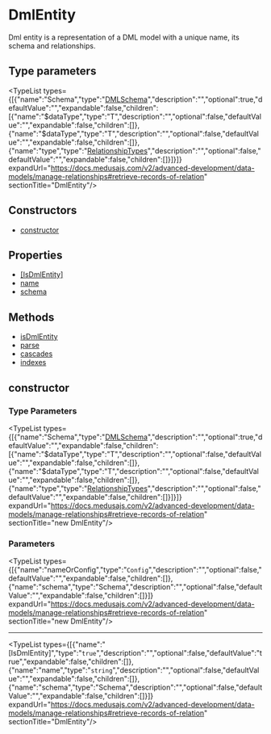 
# DmlEntity

Dml entity is a representation of a DML model with a unique
name, its schema and relationships.

## Type parameters

<TypeList types={[{"name":"Schema","type":"[DMLSchema](../../../../types/DmlTypes/types/types.DmlTypes.DMLSchema/page.mdx)","description":"","optional":true,"defaultValue":"","expandable":false,"children":[{"name":"$dataType","type":"T","description":"","optional":false,"defaultValue":"","expandable":false,"children":[]},{"name":"$dataType","type":"T","description":"","optional":false,"defaultValue":"","expandable":false,"children":[]},{"name":"type","type":"[RelationshipTypes](../../../../types/DmlTypes/types/types.DmlTypes.RelationshipTypes/page.mdx)","description":"","optional":false,"defaultValue":"","expandable":false,"children":[]}]}]} expandUrl="https://docs.medusajs.com/v2/advanced-development/data-models/manage-relationships#retrieve-records-of-relation" sectionTitle="DmlEntity"/>

## Constructors

- [constructor](page.mdx#constructor)

## Properties

- [[IsDmlEntity]](page.mdx#[isdmlentity])
- [name](page.mdx#name)
- [schema](page.mdx#schema)

## Methods

- [isDmlEntity](../../DmlEntity/methods/dml.entity.DmlEntity.isDmlEntity/page.mdx)
- [parse](../../DmlEntity/methods/dml.entity.DmlEntity.parse/page.mdx)
- [cascades](../../../Model_Methods/methods/dml.Model_Methods.cascades/page.mdx)
- [indexes](../../../Model_Methods/methods/dml.Model_Methods.indexes/page.mdx)

## constructor

### Type Parameters

<TypeList types={[{"name":"Schema","type":"[DMLSchema](../../../../types/DmlTypes/types/types.DmlTypes.DMLSchema/page.mdx)","description":"","optional":true,"defaultValue":"","expandable":false,"children":[{"name":"$dataType","type":"T","description":"","optional":false,"defaultValue":"","expandable":false,"children":[]},{"name":"$dataType","type":"T","description":"","optional":false,"defaultValue":"","expandable":false,"children":[]},{"name":"type","type":"[RelationshipTypes](../../../../types/DmlTypes/types/types.DmlTypes.RelationshipTypes/page.mdx)","description":"","optional":false,"defaultValue":"","expandable":false,"children":[]}]}]} expandUrl="https://docs.medusajs.com/v2/advanced-development/data-models/manage-relationships#retrieve-records-of-relation" sectionTitle="new DmlEntity"/>

### Parameters

<TypeList types={[{"name":"nameOrConfig","type":"`Config`","description":"","optional":false,"defaultValue":"","expandable":false,"children":[]},{"name":"schema","type":"Schema","description":"","optional":false,"defaultValue":"","expandable":false,"children":[]}]} expandUrl="https://docs.medusajs.com/v2/advanced-development/data-models/manage-relationships#retrieve-records-of-relation" sectionTitle="new DmlEntity"/>

___

<TypeList types={[{"name":"[IsDmlEntity]","type":"`true`","description":"","optional":false,"defaultValue":"true","expandable":false,"children":[]},{"name":"name","type":"`string`","description":"","optional":false,"defaultValue":"","expandable":false,"children":[]},{"name":"schema","type":"Schema","description":"","optional":false,"defaultValue":"","expandable":false,"children":[]}]} expandUrl="https://docs.medusajs.com/v2/advanced-development/data-models/manage-relationships#retrieve-records-of-relation" sectionTitle="DmlEntity"/>
